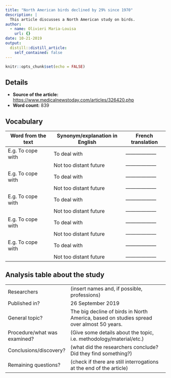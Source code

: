 ```yaml
---
title: "North American birds declined by 29% since 1970"
description: |
  This article discusses a North American study on birds.
author: 
  - name: Olivieri Maria-Louisa
    url: {}
date: 10-21-2019
output:
  distill::distill_article:
    self_contained: false
---
```


```r
knitr::opts_chunk$set(echo = FALSE)
```

## Details

* **Source of the article:** 
<https://www.medicalnewstoday.com/articles/326420.php>
* **Word count:** 839 

## Vocabulary

| Word from the text  | Synonym/explanation in English | French translation |
| ------------------- | ------------------------------ | ------------------ |
| E.g. To cope with   | To deal with                   | ------------------ |
|                     | Not too distant future         | ------------------ |
| E.g. To cope with   | To deal with                   | ------------------ |
|                     | Not too distant future         | ------------------ |
| E.g. To cope with   | To deal with                   | ------------------ |
|                     | Not too distant future         | ------------------ |
| E.g. To cope with   | To deal with                   | ------------------ |
|                     | Not too distant future         | ------------------ |
| E.g. To cope with   | To deal with                   | ------------------ |
|                     | Not too distant future         | ------------------ |


## Analysis table about the study

|                              |                                                                     |
| ---------------------------- | ------------------------------------------------------------------- |
| Researchers                  | (insert names and, if possible, professions)                        |
| Published in?                | 26 September 2019                                                       |
| General topic?               |  The big decline of birds in North America, based on studies spread over almost 50 years.                      |
| Procedure/what was examined? | (Give some details about the topic, i.e. methodology/material/etc.) |
| Conclusions/discovery?       |  (what did the researchers conclude? Did they find something?)      |
| Remaining questions?         | (check if there are still interrogations at the end of the article) |



